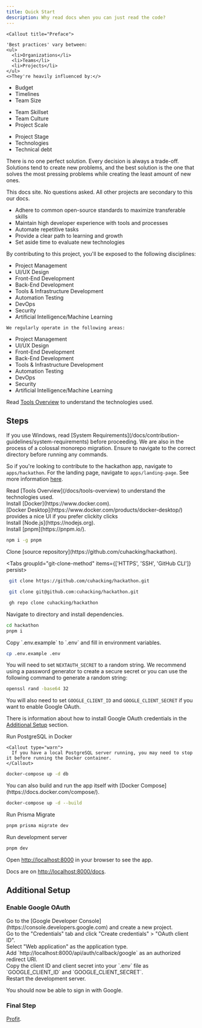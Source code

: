 ```yaml
---
title: Quick Start
description: Why read docs when you can just read the code?
---
```



    <Callout title="Preface">

    'Best practices' vary between:
    <ul>
      <li>Organizations</li>
      <li>Teams</li>
      <li>Projects</li>
    </ul>
    <>They're heavily influenced by:</>

<section className="flex flex-row gap-4">
  <ul>
    <li>Budget</li>
    <li>Timelines</li>
    <li>Team Size</li>
  </ul>
  <ul>
    <li>Team Skillset</li>
    <li>Team Culture</li>
    <li>Project Scale</li>
  </ul>
  <ul>
    <li>Project Stage</li>
    <li>Technologies</li>
    <li>Technical debt</li>
  </ul>
</section>

There is no one perfect solution. Every decision is always a trade-off. Solutions tend to create new problems, and the best solution is the one that solves the most pressing problems while creating the least amount of new ones.

<Accordions>
  <Accordion title="What is the most important and highest priority project?">
This docs site. No questions asked. All other projects are secondary to this our docs.
</Accordion>
</Accordions>

<Accordions>
  <Accordion title="What do you strive for?">

- Adhere to common open-source standards to maximize transferable skills
- Maintain high developer experience with tools and processes
- Automate repetitive tasks
- Provide a clear path to learning and growth
- Set aside time to evaluate new technologies

By contributing to this project, you'll be exposed to the following disciplines:

- Project Management
- UI/UX Design
- Front-End Development
- Back-End Development
- Tools & Infrastructure Development
- Automation Testing
- DevOps
- Security
- Artificial Intelligence/Machine Learning
</Accordion>
</Accordions>

<Accordions>
  <Accordion title="What can I learn by contributing to this project?">

    We regularly operate in the following areas:

- Project Management
- UI/UX Design
- Front-End Development
- Back-End Development
- Tools & Infrastructure Development
- Automation Testing
- DevOps
- Security
- Artificial Intelligence/Machine Learning

Read [Tools Overview](/docs/tools-overview) to understand the technologies used.
</Accordion>
</Accordions>


</Callout>


## Steps

<Callout type="warn" title="Woah there 10xer, just a moment!">
  If you use Windows, read [System
  Requirements](/docs/contribution-guidelines/system-requirements) before
  proceeding.
</Callout>

<Callout type="warn" title="Woah there 10xer, just another moment!">
  We are also in the process of a colossal monorepo migration. Ensure to
  navigate to the correct directory before running any commands.

So if you're looking to contribute to the hackathon app, navigate to `apps/hackathon`.
For the landing page, navigate to `apps/landing-page`.
See more information [here](https://github.com/cuhacking/hackathon/issues/40).

</Callout>

<div className="steps">
  <div className="step">
    Read [Tools Overview](/docs/tools-overview) to understand the technologies used.
  </div>

  <div className="step">
    Install [Docker](https://www.docker.com).
  </div>
  [Docker Desktop](https://www.docker.com/products/docker-desktop/) provides a
  nice UI if you prefer clickity clicks
  <div className="step">
    Install [Node.js](https://nodejs.org).
  </div>
  <div className="step">
    Install [pnpm](https://pnpm.io/).

```sh title="Terminal"
npm i -g pnpm
```

</div>
<div className="step">
Clone [source repository](https://github.com/cuhacking/hackathon).

<Tabs groupId="git-clone-method" items={['HTTPS', 'SSH', 'GitHub CLI']} persist>
  <Tab value="HTTPS">

```sh title="Terminal"
 git clone https://github.com/cuhacking/hackathon.git
```

</Tab>
<Tab value="SSH">

```sh title="Terminal"
 git clone git@github.com:cuhacking/hackathon.git
```

</Tab>
<Tab value="GitHub CLI">

```sh title="Terminal"
 gh repo clone cuhacking/hackathon
```

</Tab>
</Tabs>

  </div>
  <div className="step">
    Navigate to directory and install dependencies.

```bash
cd hackathon
pnpm i
```

  </div>

  <div className="step">
Copy `.env.example` to `.env` and fill in environment variables.

```sh title="Terminal"
cp .env.example .env
```

You will need to set `NEXTAUTH_SECRET` to a random string.
We recommend using a password generator to create a secure secret or you can use the following command to generate a random string:

```bash
openssl rand -base64 32
```

You will also need to set `GOOGLE_CLIENT_ID` and `GOOGLE_CLIENT_SECRET` if you want to enable Google OAuth.

There is information about how to install Google OAuth credentials in the [Additional Setup](#additional-setup) section.

  </div>
<div className="step">
Run PostgreSQL in Docker

    <Callout type="warn">
      If you have a local PostgreSQL server running, you may need to stop it before running the Docker container.
    </Callout>

```sh title="Terminal"
docker-compose up -d db
```

<Callout >
You can also build and run the app itself with [Docker Compose](https://docs.docker.com/compose/).

```sh title="Terminal"
docker-compose up -d --build
```

</Callout>
</div>

<div className="step">
Run Prisma Migrate

```sh title="Terminal"
pnpm prisma migrate dev
```

</div>

<div className="step">
Run development server

```sh title="Terminal"
pnpm dev
```

</div>

Open [http://localhost:8000](http://localhost:8000) in your browser to see the app.

Docs are on [http://localhost:8000/docs](http://localhost:8000/docs).

</div>

## Additional Setup

### Enable Google OAuth

<div className="steps">
  <div className="step">
    Go to the [Google Developer Console](https://console.developers.google.com)
    and create a new project.
  </div>
  <div className="step">
    Go to the "Credentials" tab and click "Create credentials" > "OAuth client
    ID".
  </div>
  <div className="step">Select "Web application" as the application type.</div>
  <div className="step">
    Add `http://localhost:8000/api/auth/callback/google` as an authorized
    redirect URI.
  </div>
  <div className="step">
    Copy the client ID and client secret into your `.env` file as
    `GOOGLE_CLIENT_ID` and `GOOGLE_CLIENT_SECRET`.
  </div>
  <div className="step">Restart the development server.</div>
</div>

You should now be able to sign in with Google.

### Final Step

[Profit](https://www.youtube.com/watch?v=dQw4w9WgXcQ).
